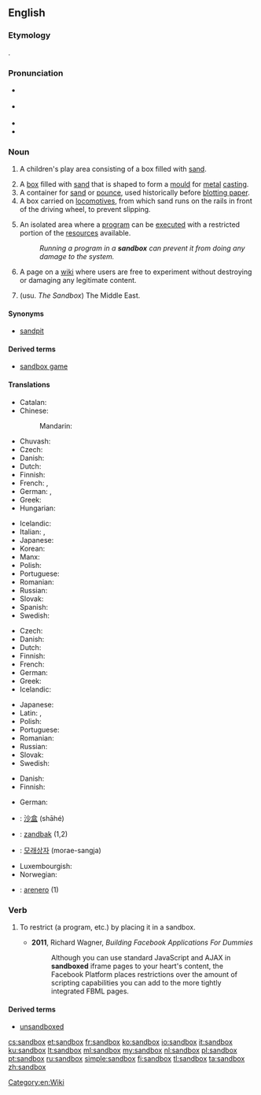 {{selfref|For the Wiktionary test page, see [[Wiktionary:Sandbox]].}}
{{also|sand box|Sandbox}}
==English==

===Etymology===
{{compound|sand|box|lang=en}}.

===Pronunciation===
* {{a|RP}} {{IPA|/ˈsændbɒks/|lang=en}}
* {{a|GenAm}} {{IPA|/ˈsændbɑks/|lang=en}}
* {{audio|En-us-sandbox.ogg|Audio (US)|lang=en}}
* {{hyphenation|sand|box|lang=en}}

===Noun===
{{en-noun|head=[[sand]][[box]]|es}}
{{wikipedia}}

# {{context|US|lang=en}} A children's play area consisting of a box filled with [[sand]].
# A [[box]] filled with [[sand]] that is shaped to form a [[mould]] for [[metal]] [[casting]].
# A container for [[sand]] or [[pounce]], used historically before [[blotting paper]].
# A box carried on [[locomotive]]s, from which sand runs on the rails in front of the driving wheel, to prevent slipping.
# {{context|computing|lang=en}} An isolated area where a [[program]] can be [[execute]]d with a restricted portion of the [[resources]] available.
#: ''Running a program in a '''sandbox''' can prevent it from doing any damage to the system.''
# {{context|Wiktionary and WMF jargon|lang=en}} A page on a [[wiki]] where users are free to experiment without destroying or damaging any legitimate content.
# {{context|US military|lang=en}} (usu. ''The Sandbox'') The Middle East.

====Synonyms====
* {{sense|play enclosure with sand}} [[sandpit]] {{sense|UK}}

====Derived terms====
* [[sandbox game]]

====Translations====
{{trans-top|box with sand for children}}
* Catalan: {{t|ca|sorrera|f}}
* Chinese:
*: Mandarin: {{t+|cmn|砂箱|tr=shāxiāng|sc=Hani}}
* Chuvash: {{t|cv|хӑйӑр карти|alt=хăйăр карти|sc=Cyrl}}
* Czech: {{t+|cs|pískoviště|n}}
* Danish: {{t+|da|sandkasse|c}}
* Dutch: {{t+|nl|zandbak|m}}
* Finnish: {{t+|fi|hiekkalaatikko}}
* French: {{t+|fr|bac à sable|m}}, {{t|fr|carré de sable|m}}
* German: {{t+|de|Sandkasten|m}}, {{t+|de|Sandkiste|f}}
* Greek: {{t+|el|αμμοδόχος|f|tr=ammodóchos|sc=Grek}}
* Hungarian: {{t|hu|homokozó}}
{{trans-mid}}
* Icelandic: {{t+|is|sandkassi|m}}
* Italian: {{t+|it|sabbionaia|f}}, {{t+|it|sabbiera|f}}
* Japanese: {{t|ja|砂場|tr=sunaba}}
* Korean: {{t+|ko|사장|tr=砂場, sajang|sc=Kore}}
* Manx: {{t|gv|kishtey geinnee|m}}
* Polish: {{t+|pl|piaskownica|f}}
* Portuguese: {{t|pt|caixa de areia|f}}
* Romanian: {{t|ro|groapă cu nisip|f}}
* Russian: {{t+|ru|песочница|f|tr=pesóčnica}}
* Slovak: {{t|sk|pieskovisko}}
* Spanish: {{t+|es|arenero|m}}
* Swedish: {{t+|sv|sandlåda|c}}
{{trans-bottom}}

{{trans-top|wiki sandbox}}
* Czech: {{t+|cs|pískoviště}}
* Danish: {{t+|da|sandkasse|c}}
* Dutch: {{t+|nl|zandbak|m}}
* Finnish: {{t+|fi|hiekkalaatikko}}
* French: {{t+|fr|bac à sable|m}}
* German: {{t+|de|Spielwiese|f}}
* Greek: {{t+|el|αμμοδοχείο|n|tr=ammodocheío|sc=Grek}}
* Icelandic: {{t+|is|sandkassi|m}}
{{trans-mid}}
* Japanese: {{t|ja|サンドボックス|tr=sando bokkusu}}
* Latin: {{t|la|arenarium|n}}, {{t|la|harenarium|n}}
* Polish: {{t+|pl|brudnopis|m}}
* Portuguese: {{t|pt|zona de testes|f}}
* Romanian: {{t|ro|cutie cu nisip}}
* Russian: {{t+|ru|песочница|f|tr=pesóčnica}}
* Slovak: {{t|sk|pieskovisko}}
* Swedish: {{t+|sv|sandlåda|c}}
{{trans-bottom}}

{{trans-top|isolated program execution area}}
* Danish: {{t+|da|sandkasse|c}}
* Finnish: {{t+|fi|hiekkalaatikko}}
{{trans-mid}}
* German: {{t|de|Sandbox|f}}
{{trans-bottom}}

{{checktrans-top}}
* {{ttbc|cmn}}: [[沙盒]] (shāhé)
* {{ttbc|nl}}: [[zandbak]] {{g|m}} (1,2)
* {{ttbc|ko}}: [[모래상자]] (morae-sangja)
{{trans-mid}}
* Luxembourgish: {{t-check|lb|Sandkaul}}
* Norwegian: {{t-check|no|sandkasse|m}}
* {{ttbc|es}}: [[arenero]] {{g|m}} (1)
{{trans-bottom}}

===Verb===
{{en-verb|sandboxes|sandboxing|sandboxed}}

# {{context|computing|transitive|lang=en}} To restrict (a program, etc.) by placing it in a sandbox.
#* '''2011''', Richard Wagner, ''Building Facebook Applications For Dummies''
#*: Although you can use standard JavaScript and AJAX in '''sandboxed''' iframe pages to your heart's content, the Facebook Platform places restrictions over the amount of scripting capabilities you can add to the more tightly integrated FBML pages.

====Derived terms====
* [[unsandboxed]]

[[Category:en:Wiki]]

[[cs:sandbox]]
[[et:sandbox]]
[[fr:sandbox]]
[[ko:sandbox]]
[[io:sandbox]]
[[it:sandbox]]
[[ku:sandbox]]
[[lt:sandbox]]
[[ml:sandbox]]
[[my:sandbox]]
[[nl:sandbox]]
[[pl:sandbox]]
[[pt:sandbox]]
[[ru:sandbox]]
[[simple:sandbox]]
[[fi:sandbox]]
[[tl:sandbox]]
[[ta:sandbox]]
[[zh:sandbox]]